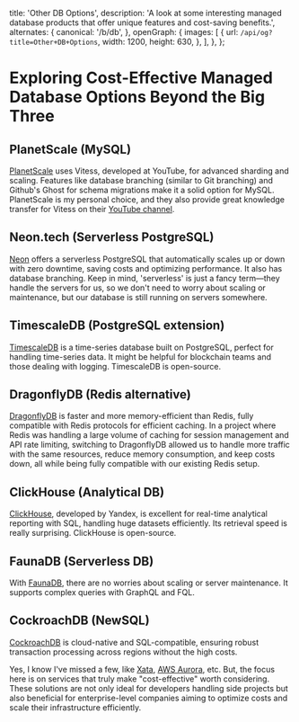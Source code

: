
  title: 'Other DB Options',
  description: 'A look at some interesting managed database products that offer unique features and cost-saving benefits.',
  alternates: {
    canonical: '/b/db',
  },
  openGraph: {
    images: [
      {
        url: `/api/og?title=Other+DB+Options`,
        width: 1200,
        height: 630,
      },
    ],
  },
};

# Exploring Cost-Effective Managed Database Options Beyond the Big Three
<AnimatedName />
<BlogViewCounter slug="/b/db" createdAt={new Date('2024-08-10')} />

## PlanetScale (MySQL)

[PlanetScale](https://planetscale.com/) uses Vitess, developed at YouTube, for advanced sharding and scaling. Features like database branching (similar to Git branching) and Github's Ghost for schema migrations make it a solid option for MySQL. PlanetScale is my personal choice, and they also provide great knowledge transfer for Vitess on their [YouTube channel](https://www.youtube.com/c/PlanetScale).

## Neon.tech (Serverless PostgreSQL)

[Neon](https://neon.tech/) offers a serverless PostgreSQL that automatically scales up or down with zero downtime, saving costs and optimizing performance. It also has database branching. Keep in mind, 'serverless' is just a fancy term—they handle the servers for us, so we don't need to worry about scaling or maintenance, but our database is still running on servers somewhere.

## TimescaleDB (PostgreSQL extension)

[TimescaleDB](https://www.timescale.com/) is a time-series database built on PostgreSQL, perfect for handling time-series data. It might be helpful for blockchain teams and those dealing with logging. TimescaleDB is open-source.

## DragonflyDB (Redis alternative)

[DragonflyDB](https://dragonflydb.io/) is faster and more memory-efficient than Redis, fully compatible with Redis protocols for efficient caching. In a project where Redis was handling a large volume of caching for session management and API rate limiting, switching to DragonflyDB allowed us to handle more traffic with the same resources, reduce memory consumption, and keep costs down, all while being fully compatible with our existing Redis setup.

## ClickHouse (Analytical DB)

[ClickHouse](https://clickhouse.com/), developed by Yandex, is excellent for real-time analytical reporting with SQL, handling huge datasets efficiently. Its retrieval speed is really surprising. ClickHouse is open-source.

## FaunaDB (Serverless DB)

With [FaunaDB](https://fauna.com/), there are no worries about scaling or server maintenance. It supports complex queries with GraphQL and FQL.

## CockroachDB (NewSQL)

[CockroachDB](https://www.cockroachlabs.com/) is cloud-native and SQL-compatible, ensuring robust transaction processing across regions without the high costs.

Yes, I know I've missed a few, like [Xata](https://xata.io/), [AWS Aurora](https://aws.amazon.com/rds/aurora/), etc. But, the focus here is on services that truly make "cost-effective" worth considering. These solutions are not only ideal for developers handling side projects but also beneficial for enterprise-level companies aiming to optimize costs and scale their infrastructure efficiently.